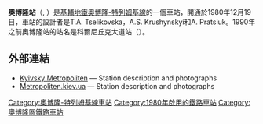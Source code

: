 {{Infobox station 
| name          = 奧博隆<br />{{lang|uk|Оболонь}}
| type          = {{METROKIEV type}}
| style         = Kurenivsko-Chervonoarmiyska
| image         = Obolon-metro-2008.jpg
| image_size    = 
| image_caption = 
| address       = [[奧博隆區|奧博隆區]]
| borough       = [[基輔|基輔]]
| country       = [[烏克蘭|烏克蘭]]
| coordinates   = {{coord|50|30|05|N|30|29|53|E|type:landmark_region:UA|display=inline,title}}
| line          = {{KIEVMETRO-line2}}
| other         = 
| structure     = 地下
| platform      = 1個[[島式月台|島式月台]]
| depth         = 
| levels        = 1層
| tracks        = 2條
| parking       = 
| bicycle       = 
| baggage_check = 
| opened        = 1980年12月19日
| closed        = 
| rebuilt       = 
| electrified   = 是
| ADA           = 
| code          = 212
| owned         = [[基輔地鐵|基輔地鐵]]
| zone          = 
| smartcardname = 
| smartcardstatus = 
| former        = 科爾尼丘克大道
| passengers    = 
| pass_year     = 
| pass_percent  = 
| pass_system   = 
| mpassengers   = 
| services      = 
| map_locator   = 
}}
'''奧博隆站'''（{{lang-uk|Оболонь|Obolon}}, {{IPA audio link|LL-Q8798 (ukr)-Tohaomg-Оболонь.wav}}）是[[基輔地鐵|基輔地鐵]][[奧博隆-特列姆基線|奧博隆-特列姆基線]]的一個車站，開通於1980年12月19日，車站的設計者是T.A. Tselikovska，A.S. Krushynskyi和A. Pratsiuk。1990年之前奧博隆站的站名是科爾尼丘克大道站（{{lang-uk|Проспект Корнійчука}}）。

==外部連結==
{{refbegin}}
* [https://web.archive.org/web/20070313063803/http://www.metro.kiev.ua/Ukr/ObolonUkr.html Kyivsky Metropoliten] — Station description and photographs {{uk icon}}
* [https://web.archive.org/web/20070311221639/http://www.metropoliten.kiev.ua/station/station.php?lang=1&station_id=21 Metropoliten.kiev.ua] — Station description and photographs {{ru icon}}
{{refend}}

{{奧博隆-特列姆基線}}

[[Category:奧博隆-特列姆基線車站|Category:奧博隆-特列姆基線車站]]
[[Category:1980年啟用的鐵路車站|Category:1980年啟用的鐵路車站]]
[[Category:奧博隆區鐵路車站|Category:奧博隆區鐵路車站]]